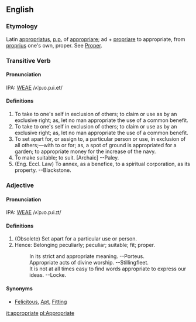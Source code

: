 ==English==
===Etymology===
Latin [[appropriatus]], [[p.p.]] of [[appropriare]]; ad + [[propriare]] to appropriate, from [[proprius]]  one's own, proper.  See [[Proper]].

===Transitive Verb===
====Pronunciation====
IPA: [[WEAE]] /ʌˈpɹo.pɹi.et/
====Definitions====
#To take to one's self in exclusion of others; to claim or use as by an exclusive right; as, let no man appropriate  the use of a common benefit.
# To take to one's self in exclusion of others; to claim or use as by an exclusive right; as, let no man appropriate  the use of a common benefit.
# To set apart for, or assign to, a particular person or use, in exclusion of all others;&mdash;with to or for; as, a spot of ground is appropriated for a garden; to appropriate money for the increase of the navy.
# To make suitable; to suit. [Archaic] --Paley.
# (Eng. Eccl. Law) To annex, as a benefice, to a spiritual corporation, as its property. --Blackstone.
<!-- material copied from Webster's Revised Unabridged Dictionary (1913) -->



===Adjective===
====Pronunciation====
IPA: [[WEAE]] /ʌˈpɹo.pɹi.ɪt/
====Definitions====
#  (Obsolete) Set apart for a particular use or person. 
#  Hence: Belonging  peculiarly; peculiar; suitable; fit; proper.
#:    In its strict and appropriate meaning. --Porteus.
#:    Appropriate acts of divine worship. --Stillingfleet.
#:    It is not at all times easy to find words appropriate to express our ideas. --Locke.
<!-- material copied from Webster's Revised Unabridged Dictionary (1913) -->
====Synonyms====
* [[Felicitous]], [[Apt]], [[Fitting]]

[[it:appropriate]]
[[pl:Appropriate]]
